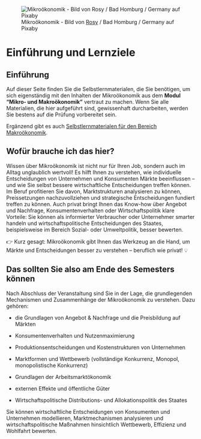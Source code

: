 ![Mikroökonomik - Bild von [Rosy](https://pixabay.com/de/users/roszie-6000120/?utm_source=link-attribution&utm_medium=referral&utm_campaign=image&utm_content=7412962) / Bad Homburg / Germany auf Pixaby](resources/competence-7412962_1280.jpg){.lightbox}



# Einführung und Lernziele {.unnumbered}

## Einführung

Auf dieser Seite finden Sie die Selbstlernmaterialen, die Sie benötigen, um sich eigenständig mit den Inhalten der Mikroökonomik aus dem **Modul "Mikro- und Makroökonomik"** vertraut zu machen. Wenn Sie alle Materialien, die hier aufgeführt sind, gewissenhaft durcharbeiten, werden Sie bestens auf die Prüfung vorbereitet sein. 



Ergänzend gibt es auch [Selbstlernmaterialen für den Bereich Makroökonomik](https://hsanmakro.netlify.app/).

## Wofür brauche ich das hier?

Wissen über Mikroökonomik ist nicht nur für Ihren Job, sondern auch im Alltag unglaublich wertvoll! Es hilft Ihnen zu verstehen, wie individuelle Entscheidungen von Unternehmen und Konsumenten Märkte beeinflussen – und wie Sie selbst bessere wirtschaftliche Entscheidungen treffen können. Im Beruf profitieren Sie davon, Marktstrukturen analysieren zu können, Preissetzungen nachzuvollziehen und strategische Entscheidungen fundiert treffen zu können. Auch privat bringt Ihnen das Know-how über Angebot und Nachfrage, Konsumentenverhalten oder Wirtschaftspolitik klare Vorteile: Sie können als informierter Verbraucher oder Unternehmer smarter handeln und wirtschaftspolitische Entscheidungen des Staates, beispielsweise im Bereich Sozial- oder Umweltpolitik, besser bewerten.

👉 Kurz gesagt: Mikroökonomik gibt Ihnen das Werkzeug an die Hand, um Märkte und Entscheidungen besser zu verstehen – beruflich wie privat! 💡

## Das sollten Sie also am Ende des Semesters können

Nach Abschluss der Veranstaltung sind Sie in der Lage, die grundlegenden Mechanismen und Zusammenhänge der Mikroökonomik zu verstehen. Dazu gehören:


-   die Grundlagen von Angebot & Nachfrage und die Preisbildung auf Märkten

-   Konsumentenverhalten und Nutzenmaximierung

-   Produktionsentscheidungen und Kostenstrukturen von Unternehmen

-   Marktformen und Wettbewerb (vollständige Konkurrenz, Monopol, monopolistische Konkurrenz)

-   Grundlagen der Arbeitsmarktökonomik

-   externen Effekte und öffentliche Güter

-   Wirtschaftspolitische Distributions- und Allokationspolitik des Staates 

Sie können wirtschaftliche Entscheidungen von Konsumenten und Unternehmen modellieren, Marktmechanismen analysieren und wirtschaftspolitische Maßnahmen hinsichtlich Wettbewerb, Effizienz und Wohlfahrt bewerten.
